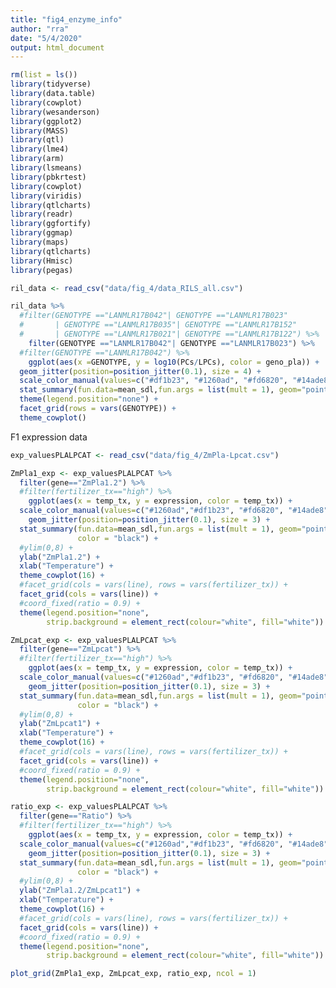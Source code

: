```yaml
---
title: "fig4_enzyme_info"
author: "rra"
date: "5/4/2020"
output: html_document
---
```


```r
rm(list = ls())
library(tidyverse)
library(data.table)
library(cowplot)
library(wesanderson)
library(ggplot2)
library(MASS) 
library(qtl)
library(lme4) 
library(arm) 
library(lsmeans) 
library(pbkrtest)
library(cowplot) 
library(viridis)
library(qtlcharts)
library(readr)
library(ggfortify)
library(ggmap)
library(maps)
library(qtlcharts)
library(Hmisc)
library(pegas)
```


```r
ril_data <- read_csv("data/fig_4/data_RILS_all.csv")

ril_data %>%
  #filter(GENOTYPE =="LANMLR17B042"| GENOTYPE =="LANMLR17B023"
  #       | GENOTYPE =="LANMLR17B035"| GENOTYPE =="LANMLR17B152"
  #       | GENOTYPE =="LANMLR17B021"| GENOTYPE =="LANMLR17B122") %>%
    filter(GENOTYPE =="LANMLR17B042"| GENOTYPE =="LANMLR17B023") %>%
  #filter(GENOTYPE =="LANMLR17B042") %>%
	ggplot(aes(x =GENOTYPE, y = log10(PCs/LPCs), color = geno_pla)) +
  geom_jitter(position=position_jitter(0.1), size = 4) +
  scale_color_manual(values=c("#df1b23", "#1260ad", "#fd6820", "#14ade8")) +
  stat_summary(fun.data=mean_sdl,fun.args = list(mult = 1), geom="pointrange", color = "black") +
  theme(legend.position="none") +
  facet_grid(rows = vars(GENOTYPE)) +
  theme_cowplot()
```
F1 expression data

```r


exp_valuesPLALPCAT <- read_csv("data/fig_4/ZmPla-Lpcat.csv")

ZmPla1_exp <- exp_valuesPLALPCAT %>%
  filter(gene=="ZmPla1.2") %>%
  #filter(fertilizer_tx=="high") %>%
	ggplot(aes(x = temp_tx, y = expression, color = temp_tx)) +
  scale_color_manual(values=c("#1260ad","#df1b23", "#fd6820", "#14ade8")) +
	geom_jitter(position=position_jitter(0.1), size = 3) +
  stat_summary(fun.data=mean_sdl,fun.args = list(mult = 1), geom="pointrange",
               color = "black") +
  #ylim(0,8) +
  ylab("ZmPla1.2") +
  xlab("Temperature") +
  theme_cowplot(16) +
  #facet_grid(cols = vars(line), rows = vars(fertilizer_tx)) +
  facet_grid(cols = vars(line)) +
  #coord_fixed(ratio = 0.9) +
  theme(legend.position="none",
        strip.background = element_rect(colour="white", fill="white"))

ZmLpcat_exp <- exp_valuesPLALPCAT %>%
  filter(gene=="ZmLpcat") %>%
  #filter(fertilizer_tx=="high") %>%
	ggplot(aes(x = temp_tx, y = expression, color = temp_tx)) +
  scale_color_manual(values=c("#1260ad","#df1b23", "#fd6820", "#14ade8")) +
	geom_jitter(position=position_jitter(0.1), size = 3) +
  stat_summary(fun.data=mean_sdl,fun.args = list(mult = 1), geom="pointrange",
               color = "black") +
  #ylim(0,8) +
  ylab("ZmLpcat1") +
  xlab("Temperature") +
  theme_cowplot(16) +
  #facet_grid(cols = vars(line), rows = vars(fertilizer_tx)) +
  facet_grid(cols = vars(line)) +
  #coord_fixed(ratio = 0.9) +
  theme(legend.position="none",
        strip.background = element_rect(colour="white", fill="white"))

ratio_exp <- exp_valuesPLALPCAT %>%
  filter(gene=="Ratio") %>%
  #filter(fertilizer_tx=="high") %>%
	ggplot(aes(x = temp_tx, y = expression, color = temp_tx)) +
  scale_color_manual(values=c("#1260ad","#df1b23", "#fd6820", "#14ade8")) +
	geom_jitter(position=position_jitter(0.1), size = 3) +
  stat_summary(fun.data=mean_sdl,fun.args = list(mult = 1), geom="pointrange",
               color = "black") +
  #ylim(0,8) +
  ylab("ZmPla1.2/ZmLpcat1") +
  xlab("Temperature") +
  theme_cowplot(16) +
  #facet_grid(cols = vars(line), rows = vars(fertilizer_tx)) +
  facet_grid(cols = vars(line)) +
  #coord_fixed(ratio = 0.9) +
  theme(legend.position="none",
        strip.background = element_rect(colour="white", fill="white"))

plot_grid(ZmPla1_exp, ZmLpcat_exp, ratio_exp, ncol = 1)

```



